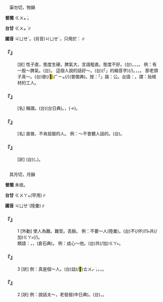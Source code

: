 
=={{ruby|倔|ㄐㄩㄝˋ}}==

　渠勿切，物韻

'''普閩''' <rt>ㄍㄨㆵ ͘</rt>{{ruby|、|ㄎㄨㆵ ͘}}。

'''台甘''' <rt>ㄍㄨㆵ ͘</rt>∥

'''國音''' <rt>ㄐㄩㄝˋ</rt>。(另音)<rt>ㄐㄩㄝˊ</rt>，只用於：{{ruby|倔|ㄐㄩㄝˊ}}{{ruby|強|ㄐㄧㄤˋ}}∥

    

==='''『{{ruby|倔|ㄐㄩㄝˋ}}』'''===
: [狀] 性子直，態度生硬。脾氣大，言語粗直。態度不好。(台){{ruby|硬|ㄫㄧ˫}}{{ruby|/|ㄫㆤ˫}}{{ruby|直|ㄉㄧㆵ ͘}}，{{ruby|<mark>&#xffc54;</mark>|ㄍㄤ˪}}，{{ruby|土|ㄊㆦˋ}}{{ruby|直|ㄉㄧㆵ ͘}}，{{ruby|粗|ㄘㆦ}}{{ruby|魯|ㄌㆦˋ}}。 例：有一股～脾氣。(台){{ruby|有|ㄨ˫}}{{ruby|一|ㄐㄧㆵ ͘}}{{ruby|個|ㆤˊ}}{{ruby|土|ㄊㆦˋ}}{{ruby|癖|ㄆㄧㄚㆷ}}。 這個人說的話好～。(台){{ruby|<mark>&#xffb50;</mark>|ㄐㄧㆵ}}(「{{ruby|此|ㄐㄧˋ}}{{ruby|一|ㄐㄧㆵ ͘}}」的縮音字)(/{{ruby|此|ㄐㄧㆵ}}){{ruby|個|ㆤˊ}}{{ruby|人|ㄌㄤˊ}}{{ruby|講|ㄍㆲˋ}}{{ruby|→|ㄍㆲ}}{{ruby|話|ㄨㆤ˫}}{{ruby|真|ㄐㄧㄣ}}{{ruby|土|ㄊㆦˋ}}{{ruby|性|ㄒㄧㄥ˪}}。{{ruby|率|ㄙㄨㆵ}}{{ruby|直|ㄉㄧㆵ ͘}}，{{ruby|粗|ㄘㆦ}}{{ruby|魯|ㄌㆦˋ}}，{{ruby|<mark>&#xffa45;</mark>|ㆠㆤ˫}}{{ruby|/|ㆠㄨㆤ˫}}{{ruby|曉|ㄏㄧㄠˋ}}{{ruby|禮|ㄌㆤˋ}}{{ruby|數|ㄙㆦ˪}}。 那老頭子真～。(台)彼(/<mark>&#xf8fbe;</mark>)<rt>ㄏㄧㆵ</rt>{{ruby|個|ㆤˊ}}{{ruby|老|ㄌㄠ˫}}{{ruby|歲|ㄏㆤ˪}}{{ruby|/|ㄏㄨㆤ˪}}(/{{ruby|花|ㄏㄨㆤ}}){{ruby|仔|ㄚ}}{{ruby|足|ㄐㄧㆦㆶ}}{{ruby|土|ㄊㆦˋ}}{{ruby|剛|ㄍㆲ}}(普閩典)。按：「{{ruby|剛|ㄍㆲ}}」諧：公。台語：{{ruby|土|ㄊㆦˋ}}{{ruby|公|ㄍㆲ}}。謂：抬棺材的工人。
    

==='''『{{ruby|倔|ㄐㄩㄝˋ}}{{ruby|巴|·ㄅㄚ}}{{ruby|棍|ㄍㄨㄣˋ}}{{ruby|子|·ㄗˇ}}』'''===
: [名] 稱謂。(台){{ruby|土|ㄊㆦˋ}}{{ruby|公|ㄍㆲ}}(台日典)。{{ruby|粗|ㄘㆦ}}{{ruby|魯|ㄌㆦˋ}}，{{ruby|歹|ㄆㄞˋ}}{{ruby|/|ㄆㆮˋ}}{{ruby|脾|ㄆㆪ˫}}(→{{ruby|鼻|ㄆㆪ˫}}){{ruby|氣|ㄎㄧ˪}}。
    

==='''『{{ruby|倔|ㄐㄩㄝˋ}}{{ruby|騾|ㄌㄨㄛˊ}}{{ruby|子|·ㄗˇ}}』'''===
: [名] 直做、不肯屈服的人。 例：～不會聽人話的。(台){{ruby|執|ㄐㄧㆴ}}{{ruby|死|ㄒㄧˋ}}{{ruby|訣|ㄍㄨㄚㆵ}}{{ruby|無|ㆠㄜˊ}}{{ruby|<mark>&#xffa49;</mark>|ㆠㆤㆷ}}{{ruby|/|ㆠㄨㆤㆷ ͘}}{{ruby|聽|ㄊㄧㆩ}}{{ruby|人|ㄌㄤˊ}}{{ruby|丌|ㆤ}}{{ruby|話|ㄨㆤ˫}}。
    

==='''『{{ruby|倔|ㄐㄩㄝˋ}}{{ruby|巴|·ㄅㄚ}}』'''===
: [狀] (台){{ruby|土|ㄊㆦˋ}}{{ruby|直|ㄉㄧㆵ ͘}}({{ruby|性|ㄒㄧㄥ˪}}{{ruby|情|ㄐㄧㄥˊ}}，{{ruby|講|ㄍㆲˋ}}{{ruby|→|ㄍㆲ}}{{ruby|話|ㄨㆤ˫}})。
    

=={{ruby|<mark>&#xfa0b4;</mark>|ㄐㄩㄝˋ}}==

　其月切，月韻

'''普閩''' 未收。

'''台甘''' <rt>ㄍㄨㄚㆵ</rt>{{ruby|。|ㄎㄨㄚㆵ}}(罕用)∥

'''國音''' <rt>ㄐㄩㄝˋ</rt>(陸彙)∥

    

==='''『{{ruby|<mark>&#xfa0b4;</mark>|ㄐㄩㄝˋ}}』'''===
:1  [外動] 使人為難。難受。丟臉。 例：不要～人(陸彙)。(台)不(/伓)<rt>ㆬ˫</rt>{{ruby|通|ㄊㄤ}}共(/加)<rt>ㄍㄚ˫</rt>(/{{ruby|付|ㄏㆦ˫}}){{ruby|人|ㄌㄤˊ}}{{ruby|漏|ㄌㄠ˪}}{{ruby|氣|ㄎㄨㄧ˪}}。
:類語：{{ruby|撅|ㄐㄩㄝ}}，{{ruby|蹶|ㄐㄩㄝˊ}}，{{ruby|<mark>&#xf945a;</mark>|ㄐㄩㄝˇ}}(倉石典)。 例：成心～他。(台){{ruby|故|ㄍㆦ˪}}{{ruby|意|ㄧ˪}}{{ruby|<mark>&#xffa49;</mark>|ㆠㆤㆷ}}{{ruby|/|ㆠㄨㆤㆷ ͘}}共(/加)<rt>ㄍㄚ˫</rt>{{ruby|漏|ㄌㄠ˪}}{{ruby|氣|ㄎㄨㄧ˪}}。
:
    

==='''『{{ruby|<mark>&#xfa0b4;</mark>|ㄐㄩㄝˋ}}』'''===
:3  [狀] 例：真是個～人。(台){{ruby|真|ㄐㄧㄣ}}{{ruby|是|ㄒㄧ˫}}{{ruby|一|ㄐㄧㆵ ͘}}{{ruby|個|ㆤˊ}}詘(/<mark>&#xffadc;</mark>)<rt>ㄊㄨㆷ ͘</rt>{{ruby|哥|·ㄍㄜ}}，{{ruby|無|ㆠㄜˊ}}{{ruby|笑|ㄑㄧㄜ˪}}{{ruby|容|ㄧㆲˊ}}。{{ruby|一|ㄐㄧㆵ ͘}}{{ruby|個|ㆤˊ}}{{ruby|<mark>&#xffbd2;</mark>|ㄠ˪}}{{ruby|嘟|ㄉㄨ˫}}{{ruby|嘟|ㄉㄨ˫}}，{{ruby|無|ㆠㄜˊ}}{{ruby|嘴|ㄘㄨㄧ˪}}{{ruby|水|ㄙㄨㄧˋ}}。
    

==='''『{{ruby|<mark>&#xfa0b4;</mark>|ㄐㄩㄝˋ}}』'''===
:2  [狀] 例：說話太～，老發倔(中日典)。(台){{ruby|講|ㄍㆲˋ}}{{ruby|→|ㄍㆲ}}{{ruby|話|ㄨㆤ˫}}{{ruby|固|ㄍㆦ˪}}{{ruby|執|ㄐㄧㆴ}}，{{ruby|老|ㄌㄠ˫}}{{ruby|固|ㄍㆦ˪}}{{ruby|執|ㄐㄧㆴ}}。
    
